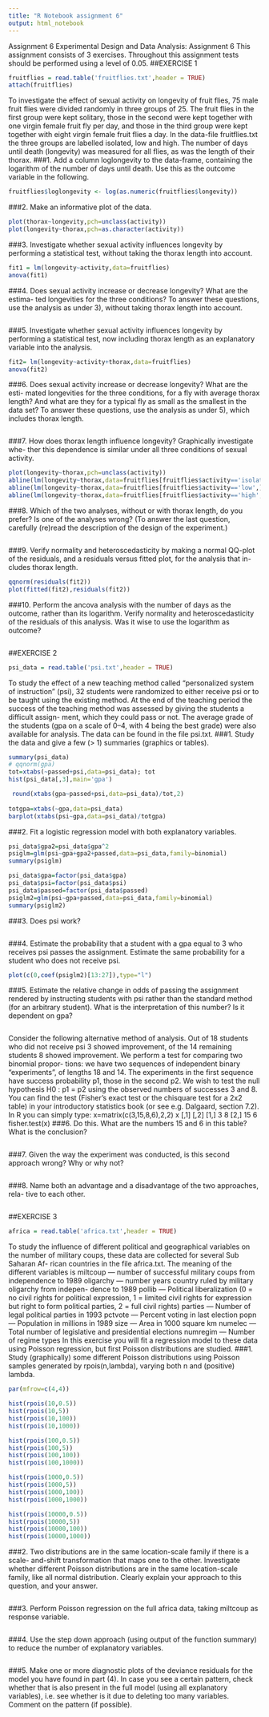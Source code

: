 ```yaml
---
title: "R Notebook assignment 6"
output: html_notebook
---
```

Assignment 6
Experimental Design and Data Analysis: Assignment 6
This assignment consists of 3 exercises. Throughout this assignment tests should be performed using a level of 0.05.
##EXERCISE 1
```r
fruitflies = read.table('fruitflies.txt',header = TRUE)
attach(fruitflies)
```

To investigate the effect of sexual activity on longevity of fruit flies, 75 male fruit flies were divided randomly in three groups of 25. The fruit flies in the first group were kept solitary, those in the second were kept together with one virgin female fruit fly per day, and those in the third group were kept together with eight virgin female fruit flies a day. In the data-file fruitflies.txt the three groups are labelled isolated, low and high. The number of days until death (longevity) was measured for all flies, as was the length of their thorax.
###1. Add a column loglongevity to the data-frame, containing the logarithm of the number of days until death. Use this as the outcome variable in the following.
```r
fruitflies$loglongevity <- log(as.numeric(fruitflies$longevity))
```

###2. Make an informative plot of the data.
```r


plot(thorax~longevity,pch=unclass(activity))
plot(longevity~thorax,pch=as.character(activity))
```

###3. Investigate whether sexual activity influences longevity by performing a statistical test, without taking the thorax length into account.
```r
fit1 = lm(longevity~activity,data=fruitflies)
anova(fit1)
```

###4. Does sexual activity increase or decrease longevity? What are the estima- ted longevities for the three conditions? To answer these questions, use the analysis as under 3), without taking thorax length into account.
```r

```

###5. Investigate whether sexual activity influences longevity by performing a statistical test, now including thorax length as an explanatory variable into the analysis.
```r
fit2= lm(longevity~activity+thorax,data=fruitflies)
anova(fit2)
```
###6. Does sexual activity increase or decrease longevity? What are the esti- mated longevities for the three conditions, for a fly with average thorax length? And what are they for a typical fly as small as the smallest in the data set? To answer these questions, use the analysis as under 5), which includes thorax length.
```r

```
###7. How does thorax length influence longevity? Graphically investigate whe- ther this dependence is similar under all three conditions of sexual activity.
```r
plot(longevity~thorax,pch=unclass(activity))
abline(lm(longevity~thorax,data=fruitflies[fruitflies$activity=='isolated',]))
abline(lm(longevity~thorax,data=fruitflies[fruitflies$activity=='low',]))
abline(lm(longevity~thorax,data=fruitflies[fruitflies$activity=='high',]))
```
###8. Which of the two analyses, without or with thorax length, do you prefer? Is one of the analyses wrong? (To answer the last question, carefully (re)read the description of the design of the experiment.)
```r

```
###9. Verify normality and heteroscedasticity by making a normal QQ-plot of the residuals, and a residuals versus fitted plot, for the analysis that in- cludes thorax length.
```r
qqnorm(residuals(fit2))
plot(fitted(fit2),residuals(fit2))
```
###10. Perform the ancova analysis with the number of days as the outcome, rather than its logarithm. Verify normality and heteroscedasticity of the residuals of this analysis. Was it wise to use the logarithm as outcome?
```r

```



##EXERCISE 2
```r
psi_data = read.table('psi.txt',header = TRUE)
```
To study the effect of a new teaching method called “personalized system of instruction” (psi), 32 students were randomized to either receive psi or to be taught using the existing method. At the end of the teaching period the success of the teaching method was assessed by giving the students a difficult assign- ment, which they could pass or not. The average grade of the students (gpa on a scale of 0–4, with 4 being the best grade) were also available for analysis.
The data can be found in the file psi.txt.
###1. Study the data and give a few (> 1) summaries (graphics or tables).
```r
summary(psi_data)
# qqnorm(gpa)
tot=xtabs(~passed+psi,data=psi_data); tot
hist(psi_data[,3],main='gpa')

 round(xtabs(gpa~passed+psi,data=psi_data)/tot,2)
 
totgpa=xtabs(~gpa,data=psi_data)
barplot(xtabs(psi~gpa,data=psi_data)/totgpa)


```
###2. Fit a logistic regression model with both explanatory variables.
```r
psi_data$gpa2=psi_data$gpa^2
psiglm=glm(psi~gpa+gpa2+passed,data=psi_data,family=binomial)
summary(psiglm)

psi_data$gpa=factor(psi_data$gpa)
psi_data$psi=factor(psi_data$psi)
psi_data$passed=factor(psi_data$passed)
psiglm2=glm(psi~gpa+passed,data=psi_data,family=binomial)
summary(psiglm2)


```
###3. Does psi work?
```r

```
###4. Estimate the probability that a student with a gpa equal to 3 who receives psi passes the assignment. Estimate the same probability for a student who does not receive psi.
```r
plot(c(0,coef(psiglm2)[13:27]),type="l")
```
###5. Estimate the relative change in odds of passing the assignment rendered by instructing students with psi rather than the standard method (for an arbitrary student). What is the interpretation of this number? Is it dependent on gpa?
```r

```
Consider the following alternative method of analysis. Out of 18 students who did not receive psi 3 showed improvement, of the 14 remaining students 8 showed improvement. We perform a test for comparing two binomial propor- tions: we have two sequences of independent binary “experiments”, of lengths 18 and 14. The experiments in the first sequence have success probability p1, those in the second p2. We wish to test the null hypothesis H0 : p1 = p2 using the observed numbers of successes 3 and 8. You can find the test (Fisher’s exact test or the chisquare test for a 2x2 table) in your introductory statistics book (or see e.g. Dalgaard, section 7.2). In R you can simply type:
x=matrix(c(3,15,8,6),2,2) 
x
[,1] [,2]
[1,]    3    8
[2,]   15    6
fisher.test(x)
###6. Do this. What are the numbers 15 and 6 in this table? What is the conclusion?
```r

```
###7. Given the way the experiment was conducted, is this second approach wrong? Why or why not?
```r

```
###8. Name both an advantage and a disadvantage of the two approaches, rela- tive to each other.
```r

```

##EXERCISE 3
```r
africa = read.table('africa.txt',header = TRUE)
```
To study the influence of different political and geographical variables on the number of military coups, these data are collected for several Sub Saharan Af- rican countries in the file africa.txt. The meaning of the different variables is miltcoup — number of successful military coups from independence to 1989 oligarchy — number years country ruled by military oligarchy from indepen- dence to 1989
pollib — Political liberalization (0 = no civil rights for political expression, 1 = limited civil rights for expression but right to form political parties, 2 = full civil rights)
parties — Number of legal political parties in 1993
pctvote — Percent voting in last election
popn — Population in millions in 1989
size — Area in 1000 square km
numelec — Total number of legislative and presidential elections numregim — Number of regime types
In this exercise you will fit a regression model to these data using Poisson regression, but first Poisson distributions are studied.
###1. Study (graphically) some different Poisson distributions using Poisson samples generated by rpois(n,lambda), varying both n and (positive) lambda.
```r
par(mfrow=c(4,4))

hist(rpois(10,0.5))
hist(rpois(10,5))
hist(rpois(10,100))
hist(rpois(10,1000))

hist(rpois(100,0.5))
hist(rpois(100,5))
hist(rpois(100,100))
hist(rpois(100,1000))

hist(rpois(1000,0.5))
hist(rpois(1000,5))
hist(rpois(1000,100))
hist(rpois(1000,1000))

hist(rpois(10000,0.5))
hist(rpois(10000,5))
hist(rpois(10000,100))
hist(rpois(10000,1000))

```
###2. Two distributions are in the same location-scale family if there is a scale- and-shift transformation that maps one to the other. Investigate whether different Poisson distributions are in the same location-scale family, like all normal distribution. Clearly explain your approach to this question, and your answer.
```r

```
###3. Perform Poisson regression on the full africa data, taking miltcoup as response variable.
```r

```
###4. Use the step down approach (using output of the function summary) to reduce the number of explanatory variables.
```r

```
###5. Make one or more diagnostic plots of the deviance residuals for the model you have found in part (4). In case you see a certain pattern, check whether that is also present in the full model (using all explanatory variables), i.e. see whether is it due to deleting too many variables. Comment on the pattern (if possible).
```r

```

